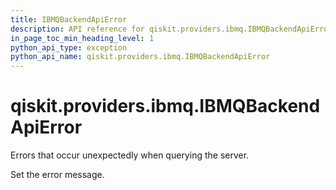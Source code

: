 ```yaml
---
title: IBMQBackendApiError
description: API reference for qiskit.providers.ibmq.IBMQBackendApiError
in_page_toc_min_heading_level: 1
python_api_type: exception
python_api_name: qiskit.providers.ibmq.IBMQBackendApiError
---
```


# qiskit.providers.ibmq.IBMQBackendApiError

<Class id="qiskit.providers.ibmq.IBMQBackendApiError" isDedicatedPage={true} github="https://github.com/qiskit/qiskit-ibmq-provider/tree/stable/0.19/qiskit/providers/ibmq/exceptions.py" signature="IBMQBackendApiError(*message)" modifiers="exception">
  Errors that occur unexpectedly when querying the server.

  Set the error message.
</Class>

